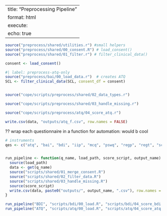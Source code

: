 
---
title: "Preprocessing Pipeline"
format: html
execute:
  echo: true
---

```r
source("preprocess/shared/utilities.r") #small helpers
source("preprocess/shared/00_consent.R") # load_consent()
source("preprocess/shared/01_filter.r") # filter_clinical_data()

consent <- load_consent()
```

```r
#| label: preprocess-atq-only
source("preprocess/bai/00_load_data.r")  # creates ATQ
SCL <- filter_clinical_data(SCL, consent_df = consent)


source("cope/scripts/preprocess/shared/02_data_types.r")

source("cope/scripts/preprocess/shared/03_handle_missing.r")

source("cope/scripts/preprocess/atq/04_score_atq.r")

write.csv(data, "outputs/atq_f.csv", row.names = FALSE)

```






?? wrap each questionnaire in a function for automation: would b cool
```r
# instruments
qes <- c("atq", "bai", "bdi", "iip", "mcq", "pswq", "regp", "regt", "scl")


run_pipeline <- function(q_name, load_path, score_script, output_name) {
  source(load_path)
  data <- get(q_name)
  source("scripts/shared/01_merge_consent.R")
  source("scripts/shared/02_filter_data.R")
  source("scripts/shared/03_handle_missing.R")
  source(score_script)
  write.csv(data, paste0("outputs/", output_name, ".csv"), row.names = FALSE)
}

run_pipeline("BDI", "scripts/bdi/00_load.R", "scripts/bdi/04_score_bdi.R", "bdi_f")
run_pipeline("ATQ", "scripts/atq/00_load.R", "scripts/atq/04_score_atq.R", "atq_f")
```